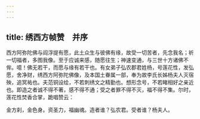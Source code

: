 ```yaml
---
---
---
```

title: 绣西方帧赞　并序
---



西方阿弥陀佛与阎浮提有愿，此土众生与彼佛有缘，故受一切苦者，先念我名；祈一切福者，多图我像。至于应诚来感，随愿往生；神速变通，与三世十方诸佛不侔。噫！佛无若干，而愿与缘有若干也。有女弟子弘农郡君姓杨，号莲花性，发弘愿，舍净财，绣西方阿弥陀佛像，及本国土眷属一部，奉为故李氏长姊杨夫人灭宿殃，追冥祐也。夫范铜设绘，不若刺绣文之精勤也。想形念号，不若睹相好之亲近也。即造之者诚不得不著，感不得不通；受之者罪不得不灭，福不得不集。尔时，莲花性焚香合掌，跪唱赞云：

金方刹，金色身。资圣力，福幽魂。造者谁？弘农君。受者谁？杨夫人。
